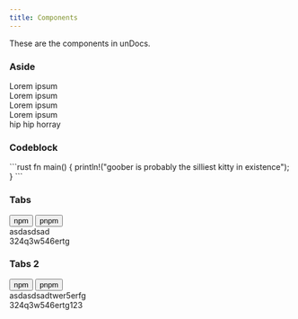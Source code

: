 ```yaml
---
title: Components
---
```



These are the components in unDocs.

### Aside

<Aside variant="note">Lorem ipsum</Aside>
<Aside variant="tip">Lorem ipsum</Aside>
<Aside variant="warning">Lorem ipsum</Aside>
<Aside variant="danger">Lorem ipsum</Aside>

<Aside variant="note" title="Custom title!!!">hip hip horray</Aside>

### Codeblock

<Codeblock filename="goober.rs" langName="Rust">
```rust
fn main() {
  println!("goober is probably the silliest kitty in existence");
}
```
</Codeblock>

### Tabs

<Tabs>
  <button data-tab-button="npm" slot="tab-buttons">
    npm
  </button>
  <button data-tab-button="pnpm" slot="tab-buttons">
    pnpm
  </button>

  <div data-tab-content="npm" slot="tab-contents">
    asdasdsad
  </div>
  <div data-tab-content="pnpm" slot="tab-contents">
    324q3w546ertg
  </div>
</Tabs>

### Tabs 2

<Tabs>
  <button data-tab-button="npm" slot="tab-buttons">
    npm
  </button>
  <button data-tab-button="pnpm" slot="tab-buttons">
    pnpm
  </button>

  <div data-tab-content="npm" slot="tab-contents">
    asdasdsadtwer5erfg
  </div>
  <div data-tab-content="pnpm" slot="tab-contents">
    324q3w546ertg123
  </div>
</Tabs>
